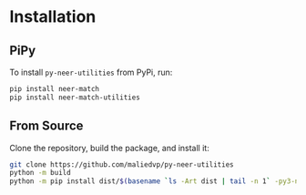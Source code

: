 # Installation

## PiPy

To install `py-neer-utilities` from PyPi, run:

```bash
pip install neer-match
pip install neer-match-utilities
```

## From Source

Clone the repository, build the package, and install it:

```bash
git clone https://github.com/maliedvp/py-neer-utilities
python -m build
python -m pip install dist/$(basename `ls -Art dist | tail -n 1` -py3-none-any.whl .tar.gz
```